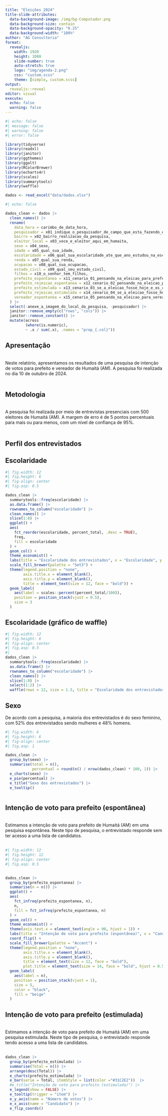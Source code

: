 ```yaml
---
title: "Eleições 2024"
title-slide-attributes:
  data-background-image: /img/bg-Computador.png
  data-background-size: contain
  data-background-opacity: "0.25"
  data-background-width: "100%"
author: "AG Consultoria"
format: 
  revealjs:
    width: 1920
    height: 1080
    slide-number: true
    auto-stretch: true
    logo: "img/agenda-2.png"
    css: "custom.scss"
    theme: [simple, custom.scss]
output: 
  revealjs::reveal
editor: visual
execute: 
  echo: false
  warning: false
---
```


```r
#| echo: false
#| message: false
#| warning: false
#| error: false

library(tidyverse)
library(readxl)
library(janitor)
library(ggthemes)
library(ggalt)
library(RColorBrewer)
library(echarts4r)
library(scales)
library(summarytools)
library(waffle)
```

```r

dados <- read_excel("data/dados.xlsx")
```

```r
#| echo: false

dados_clean <- dados |> 
  clean_names() |> 
  rename(
    data_hora = carimbo_de_data_hora,
    pesquisador = x01_indique_o_pesquisador_de_campo_que_esta_fazendo_este_questionario,
    bairro = x02_bairro_realizacao_da_pesquisa,
    eleitor_local = x03_voce_e_eleitor_aqui_em_humaita,
    sexo = x04_sexo,
    idade = x05_qual_sua_idade,
    escolaridade = x06_qual_sua_escolaridade_ate_que_ano_estudou_na_escola,
    renda = x07_qual_sua_renda,
    ocupacao = x08_qual_sua_ocupacao,
    estado_civil = x09_qual_seu_estado_civil,
    filhos = x10_o_senhor_tem_filhos,
    prefeito_espontanea = x11_cenario_01_pensando_na_eleicao_para_prefeito_de_humaita_se_a_eleicao_fosse_hoje_em_quem_o_senhor_a_votaria_para_prefeito_espontanea,
    prefeito_rejeicao_espontanea = x12_cenario_02_pensando_na_eleicao_para_prefeito_de_humaita_se_a_eleicao_fosse_hoje_em_quem_o_senhor_a_nao_votaria_para_prefeito_espontanea,
    prefeito_estimulada = x13_cenario_03_se_a_eleicao_fosse_hoje_e_os_candidatos_fossem_deste_cartao_em_quem_o_senhor_votaria_para_prefeito_de_humaita_estimulada,
    prefeito_rejeicao_estimulada = x14_cenario_04_se_a_eleicao_fosse_hoje_e_os_candidatos_fossem_deste_cartao_em_quem_o_senhor_nao_votaria_para_prefeito_de_humaita_estimulada,
    vereador_espontanea = x15_cenario_05_pensando_na_eleicao_para_vereador_de_humaita_se_a_eleicao_fosse_hoje_em_quem_o_senhor_a_votaria_para_vereador_espontanea
  ) |> 
  select(-anexe_a_imagem_do_local_da_pesquisa, -pesquisador) |> 
  janitor::remove_empty(c("rows", "cols")) |> 
  janitor::remove_constant() |> 
  mutate(across
         (where(is.numeric),
         ~ .x / sum(.x), .names = "prop_{.col}"))

```

## Apresentação {background-color="transparent" background-image="img/bg-Computador.png" background-opacity="0.5"}

<br> Neste relatório, apresentamos os resultados de uma pesquisa de intenção de votos para prefeito e vereador de Humaitá (AM). A pesquisa foi realizada no dia 10 de outubro de 2024. <br> <br>

## Metodologia

<br> A pesquisa foi realizada por meio de entrevistas presenciais com 500 eleitores de Humaitá (AM). A margem de erro é de 5 pontos percentuais para mais ou para menos, com um nível de confiança de 95%. <br> <br>

## Perfil dos entrevistados

## Escolaridade

```r
#| fig.width: 12
#| fig.height: 6
#| fig-align: center
#| fig.asp: 0.5

dados_clean |> 
  summarytools::freq(escolaridade) |> 
  as.data.frame() |>
  rownames_to_column("escolaridade") |>
  clean_names() |>
  slice(1:8) |> 
  ggplot() +
  aes(
    fct_reorder(escolaridade, percent_total, .desc = TRUE),
    freq,
    fill = escolaridade
  ) +
  geom_col() +
  theme_economist() +
  labs(title = "Escolaridade dos entrevistados", x = "Escolaridade", y = "Proporção (%)") +
  scale_fill_brewer(palette = "Set3") +
  theme(legend.position = "none",
        axis.title.x = element_blank(),
        axis.title.y = element_blank(),
        title = element_text(size = 12, face = "bold")) +
  geom_label(
    aes(label = scales::percent(percent_total/100)),
    position = position_stack(vjust = 0.5),
    size = 3
  )
```
## Escolaridade (gráfico de waffle)



```r
#| fig.width: 12
#| fig.height: 6
#| fig-align: center
#| fig.asp: 0.5
#| 
dados_clean |> 
  summarytools::freq(escolaridade) |> 
  as.data.frame() |>
  rownames_to_column("escolaridade") |>
  clean_names() |>
  slice(1:8) |> 
  select(1:2) |>
  waffle(rows = 12, size = 1.5, title = "Escolaridade dos entrevistados", xlab = "1 quadrado = 1%")
```

## Sexo

De acordo com a pesquisa, a maioria dos entrevistados é do sexo feminino, com 52% dos entrevistados sendo mulheres e 48% homens.

```r
#| fig.width: 6
#| fig.height: 6
#| fig-align: center
#| fig.asp: 1

dados_clean |> 
  group_by(sexo) |>
  summarise(total = n(),
            percentual = round(n() / nrow(dados_clean) * 100, 1)) |>
  e_charts(sexo) |>
  e_pie(percentual) |>
  e_title("Sexo dos entrevistados") |> 
  e_tooltip()



```

## Intenção de voto para prefeito (espontânea)

<br> Estimamos a intenção de voto para prefeito de Humaitá (AM) em uma pesquisa espontânea. Neste tipo de pesquisa, o entrevistado responde sem ter acesso a uma lista de candidatos. <br> <br>

```r
#| fig.width: 12
#| fig.height: 12
#| fig-align: center
#| fig.asp: 0.5

 
dados_clean |> 
  group_by(prefeito_espontanea) |>
  summarise(n = n()) |>
  ggplot() +
  aes(
    fct_infreq(prefeito_espontanea, n),
    n,
    fill = fct_infreq(prefeito_espontanea, n)
  ) +
  geom_col() +
  theme_economist() +
  theme(axis.text.x = element_text(angle = 90, hjust = 1)) +
  labs(title = "Intenção de voto para prefeito (espontânea)", x = "Candidato", y = "Número de votos") +
  coord_flip() +
  scale_fill_brewer(palette = "Accent") +
  theme(legend.position = "none",
        axis.title.x = element_blank(),
        axis.title.y = element_blank(),
        title = element_text(size = 12, face = "bold"),
        plot.title = element_text(size = 14, face = "bold", hjust = 0.5)) +
  geom_label(
    aes(label = n),
    position = position_stack(vjust = 1),
    size = 5,
    color = "black",
    fill = "beige"
  )

```

## Intenção de voto para prefeito (estimulada)

<br> Estimamos a intenção de voto para prefeito de Humaitá (AM) em uma pesquisa estimulada. Neste tipo de pesquisa, o entrevistado responde tendo acesso a uma lista de candidatos. <br> <br>

::: figura
```r
dados_clean |> 
  group_by(prefeito_estimulada) |>
  summarise(Total = n()) |>
  arrange(desc(Total)) |> 
  e_charts(prefeito_estimulada) |>
  e_bar(serie = Total, itemStyle = list(color ="#31C2E2"))  |> 
  #e_title("Intenção de voto para prefeito (estimulada)") |>
  e_legend(show = FALSE) |>
  e_tooltip(trigger = "item") |>
  e_y_axis(name = "Número de votos") |>
  e_x_axis(name = "Candidato") |> 
  e_flip_coords()
```
:::
